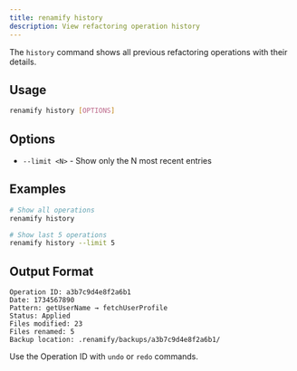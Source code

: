 ```yaml
---
title: renamify history
description: View refactoring operation history
---
```


The `history` command shows all previous refactoring operations with their details.

## Usage

```bash
renamify history [OPTIONS]
```

## Options

- `--limit <N>` - Show only the N most recent entries

## Examples

```bash
# Show all operations
renamify history

# Show last 5 operations
renamify history --limit 5
```

## Output Format

```
Operation ID: a3b7c9d4e8f2a6b1
Date: 1734567890
Pattern: getUserName → fetchUserProfile  
Status: Applied
Files modified: 23
Files renamed: 5
Backup location: .renamify/backups/a3b7c9d4e8f2a6b1/
```

Use the Operation ID with `undo` or `redo` commands.
